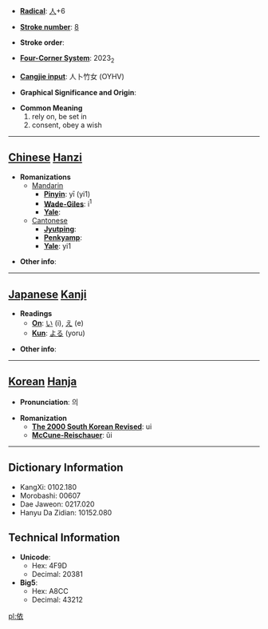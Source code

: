 * '''[[Wiktionary:Chinese radical index| Radical]]''': [[Wiktionary:Chinese radical index 人|人]]+6

* '''[[Wiktionary:Chinese total strokes index|Stroke number]]''': [[Wiktionary:Chinese total strokes index 8|8]]

* '''Stroke order''': 

* '''[[Wiktionary:Chinese four corner index|Four-Corner System]]''': 2023<sub>2</sub>

* '''[[Wiktionary:Chinese Cangjie index|Cangjie input]]''': 人卜竹女 (OYHV)

* '''Graphical Significance and Origin''': 

* '''Common Meaning'''
*#rely on, be set in
*# consent, obey a wish


----

== [[Chinese]] [[Hanzi]] ==

* '''Romanizations'''
** [[Mandarin]]
*** '''[[Pinyin]]''': yī (yi1)
*** '''[[Wade-Giles]]''': i<sup>1</sup>
*** '''[[Yale]]''': 
**[[Cantonese]]
***'''[[Jyutping]]''':
***'''[[Penkyamp]]''': 
***'''[[Yale]]''': yi1

* '''Other info''': 

----

== [[Japanese]] [[Kanji]] ==

* '''Readings'''
** '''[[On]]''': [[い]] (i), [[え]] (e)
** '''[[Kun]]''': [[よる]] (yoru)

* '''Other info''':  

----

== [[Korean]] [[Hanja]] ==

* '''Pronunciation''': 의

* '''Romanization'''
** '''[[The 2000 South Korean Revised Romanization|The 2000 South Korean Revised]]''': ui
** '''[[McCune-Reischauer]]''': ŭi

----

== Dictionary Information ==

* KangXi: 0102.180
* Morobashi: 00607
* Dae Jaweon: 0217.020
* Hanyu Da Zidian: 10152.080

== Technical Information ==

* '''Unicode''':
** Hex: 4F9D
** Decimal: 20381
* '''Big5''':
** Hex: A8CC
** Decimal: 43212

[[pl:依]]